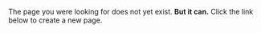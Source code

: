 The page you were looking for does not yet exist. **But it can.**
Click the link below to create a new page.
